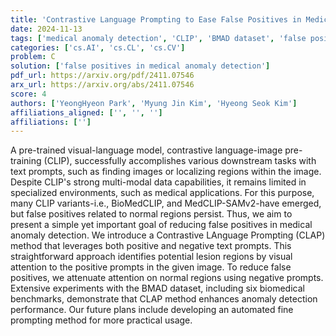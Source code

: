 ```yaml
---
title: 'Contrastive Language Prompting to Ease False Positives in Medical Anomaly Detection'
date: 2024-11-13
tags: ['medical anomaly detection', 'CLIP', 'BMAD dataset', 'false positives', 'multi-modal data', 'visual attention', 'contrastive language prompting', 'biomedical benchmarks']
categories: ['cs.AI', 'cs.CL', 'cs.CV']
problem: C
solution: ['false positives in medical anomaly detection']
pdf_url: https://arxiv.org/pdf/2411.07546
arx_url: https://arxiv.org/abs/2411.07546
score: 4
authors: ['YeongHyeon Park', 'Myung Jin Kim', 'Hyeong Seok Kim']
affiliations_aligned: ['', '', '']
affiliations: ['']
---
```



A pre-trained visual-language model, contrastive language-image pre-training (CLIP), successfully accomplishes various downstream tasks with text prompts, such as finding images or localizing regions within the image. Despite CLIP's strong multi-modal data capabilities, it remains limited in specialized environments, such as medical applications. For this purpose, many CLIP variants-i.e., BioMedCLIP, and MedCLIP-SAMv2-have emerged, but false positives related to normal regions persist. Thus, we aim to present a simple yet important goal of reducing false positives in medical anomaly detection. We introduce a Contrastive LAnguage Prompting (CLAP) method that leverages both positive and negative text prompts. This straightforward approach identifies potential lesion regions by visual attention to the positive prompts in the given image. To reduce false positives, we attenuate attention on normal regions using negative prompts. Extensive experiments with the BMAD dataset, including six biomedical benchmarks, demonstrate that CLAP method enhances anomaly detection performance. Our future plans include developing an automated fine prompting method for more practical usage.